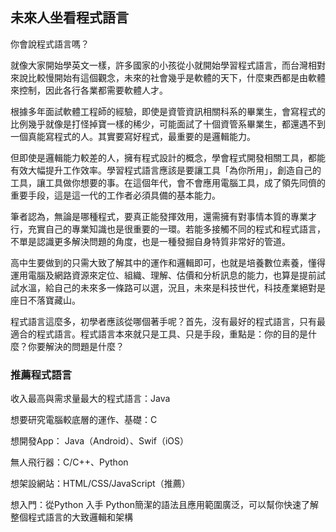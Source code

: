 ## 未來人坐看程式語言

你會說程式語言嗎？
   
就像大家開始學英文一樣，許多國家的小孩從小就開始學習程式語言，而台灣相對來說比較慢開始有這個觀念，未來的社會幾乎是軟體的天下，什麼東西都是由軟體來控制，因此各行各業都需要軟體人才。
    
根據多年面試軟體工程師的經驗，即使是資管資訊相關科系的畢業生，會寫程式的比例幾乎就像是打怪掉寶一樣的稀少，可能面試了十個資管系畢業生，都還遇不到一個真能寫程式的人。其實要寫好程式，最重要的是邏輯能力。
    
但即使是邏輯能力較差的人，擁有程式設計的概念，學會程式開發相關工具，都能有效大幅提升工作效率。學習程式語言應該是要讓工具「為你所用」，創造自己的工具，讓工具做你想要的事。在這個年代，會不會應用電腦工具，成了領先同儕的重要手段，這是這一代的工作者必須具備的基本能力。
    
筆者認為，無論是哪種程式，要真正能發揮效用，還需擁有對事情本質的專業才行，充實自己的專業知識也是很重要的一環。若能多接觸不同的程式和程式語言，不單是認識更多解決問題的角度，也是一種發掘自身特質非常好的管道。

高中生要做到的只需大致了解其中的運作和邏輯即可，也就是培養數位素養，懂得運用電腦及網路資源來定位、組織、理解、估價和分析訊息的能力，也算是提前試試水溫，給自己的未來多一條路可以選，況且，未來是科技世代，科技產業絕對是座日不落寶藏山。

程式語言這麼多，初學者應該從哪個著手呢？首先，沒有最好的程式語言，只有最適合的程式語言。程式語言本來就只是工具、只是手段，重點是：你的目的是什麼？你要解決的問題是什麼？

### 推薦程式語言 {-}

收入最高與需求量最大的程式語言：Java

想要研究電腦較底層的運作、基礎：C

想開發App： Java（Android）、Swif（iOS）

無人飛行器：C/C++、Python

想架設網站：HTML/CSS/JavaScript（推薦）

想入門：從Python 入手
Python簡潔的語法且應用範圍廣泛，可以幫你快速了解整個程式語言的大致邏輯和架構
